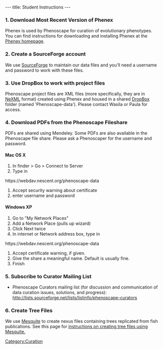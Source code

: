 ---
title: Student Instructions
---

===1. Download Most Recent Version of Phenex===

Phenex is used by Phenoscape for curation of evolutionary phenotypes.  You can find instructions for downloading and installing Phenex at the [[Phenex|Phenex homepage]].

===2. Create a SourceForge account===
We use [http://sourceforge.net/ SourceForge] to maintain our data files and you'll need a username and password to work with these files.

===3. Use DropBox to work with project files ===

Phenoscape project files are XML files (more specifically, they are in [http://nexml.org NeXML] format) created using Phenex and housed in a shared [http://www.dropbox.com DropBox] folder (named 'Phenoscape-data').  Please contact Wasila or Paula for access.

===4. Download PDFs from the Phenoscape Fileshare ===
PDFs are shared using Mendeley. Some PDFs are also available in the Phenoscape file share.  Please ask a Phenoscaper for the username and password.

====Mac OS X====
# In finder > Go > Connect to Server
# Type in

<nowiki>https://webdav.nescent.org/phenoscape-data</nowiki> 
# Accept security warning about certificate
# enter username and password

====Windows XP====
# Go to "My Network Places"
# Add a Network Place (pulls up wizard)
# Click Next twice
# In internet or Network address box, type in

<nowiki>https://webdav.nescent.org/phenoscape-data</nowiki> 
# Accept certificate warning, if given.
# Give the share a meaningful name. Default is usually fine.
# Finish

===5. Subscribe to Curator Mailing List ===
* Phenoscape Curators mailing list (for discussion and communication of data curation issues, solutions, and progress):  http://lists.sourceforge.net/lists/listinfo/phenoscape-curators

===6. Create Tree Files ===

We use [http://mesquiteproject.org/mesquite/mesquite.html Mesquite] to create nexus files containing trees replicated from fish publications.  See this page for [[Creating_Tree_Files|instructions on creating tree files using Mesquite.]]

[[Category:Curation]]